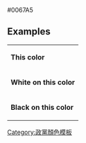 <nowiki>#0067A5</nowiki><noinclude>

== Examples ==
{|
|- style="color:{{ {{PAGENAME}} }}"
| '''This color'''
|- style="background:{{ {{PAGENAME}} }}; color:white"
| '''White on this color'''
|- style="background:{{ {{PAGENAME}} }}; color:black"
| '''Black on this color'''
|}

[[Category:France political party colour templates|{{PAGENAME}}]]
<noinclude>[[Category:政黨顏色模板]]</noinclude>